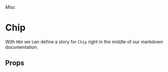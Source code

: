 
<Meta
	title="Misc/Chip"
	component={Chip}
/>

###### Misc

# Chip

With `MDX` we can define a story for `Chip` right in the middle of our markdown
documentation.

## Props

<Props of={Chip} />
